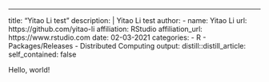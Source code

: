 ---
title: "Yitao Li test"
description: |
  Yitao Li test
author:
  - name: Yitao Li
    url: https://github.com/yitao-li
    affiliation: RStudio
    affiliation_url: https://www.rstudio.com
date: 02-03-2021
categories:
  - R
  - Packages/Releases
  - Distributed Computing
output:
  distill::distill_article:
    self_contained: false

Hello, world!
